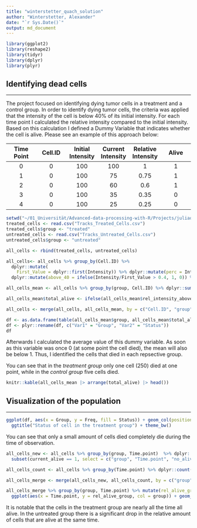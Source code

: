 ```yaml
---
title: "winterstetter_quach_solution"
author: "Winterstetter, Alexander"
date: "`r Sys.Date()`"
output: md_document
---
```


```r
library(ggplot2)
library(reshape2)
library(tidyr)
library(dplyr)
library(plyr)
```
## **Identifying dead cells**
________________________________________________________________________________

The project focused on identifying dying tumor cells in a treatment and a control group. In order to identify dying tumor cells, the criteria was applied that the intensity of the cell is below 40% of its initial intensity.
For each time point I calculated the relative intensity compared to the initial intensity. Based on this calculation I defined a Dummy Variable that indicates whether the cell is alive.
Please see an example of this approach below:

| Time Point | Cell.ID | Initial Intensity | Current Intensity | Relative Intensity | Alive |
|:---:|:---:|:---:|:---:|:---:|:---:|
| 0 | 0 | 100 | 100 | 1 | 1 |
| 1 | 0 | 100 | 75 | 0.75 | 1 |
| 2 | 0 | 100 | 60 | 0.6 | 1 |
| 3 | 0 | 100 | 35 | 0.35 | 0 |
| 4 | 0 | 100 | 25 | 0.25 | 0 |

```r
setwd("~/01_Universität/Advanced-data-processing-with-R/Projects/juliaquach02")
treated_cells <- read.csv("Tracks_Treated_Cells.csv")
treated_cells$group <- "treated"
untreated_cells <- read.csv("Tracks_Untreated_Cells.csv")
untreated_cells$group <- "untreated"

all_cells <- rbind(treated_cells, untreated_cells)

all_cells<- all_cells %>% group_by(Cell.ID) %>%
  dplyr::mutate(
    First_Value = dplyr::first(Intensity)) %>% dplyr::mutate(perc = Intensity/First_Value) %>%
  dplyr::mutate(above_40 = ifelse(Intensity/First_Value > 0.4, 1, 0)) %>% dplyr::mutate(current_alive = ifelse(above_40 == 1, 1, 0))

all_cells_mean <- all_cells %>% group_by(group, Cell.ID) %>% dplyr::summarize(rel_intensity_above_40 = mean(above_40))

all_cells_mean$total_alive <- ifelse(all_cells_mean$rel_intensity_above_40 == 1, 1, 0) 

all_cells <- merge(all_cells, all_cells_mean, by = c("Cell.ID", "group"))

df <- as.data.frame(table(all_cells_mean$group, all_cells_mean$total_alive))
df <- plyr::rename(df, c("Var1" = "Group", "Var2" = "Status"))
df
```


Afterwards I calculated the average value of this dummy variable. As soon as this variable was once 0 (at some point the cell died), the mean will also be below 1. Thus, I identified the cells that died in each repsective group.

You can see that in the *treatment group* only one cell (250) died at one point, while in the *control group* five cells died.
```r
knitr::kable(all_cells_mean |> arrange(total_alive) |> head())
```

## **Visualization of the population**
________________________________________________________________________________

```r
ggplot(df, aes(x = Group, y = Freq, fill = Status)) + geom_col(position = "stack") + labs(x = "", y = "Count") +
  ggtitle("Status of cell in the treatment group") + theme_bw()
```


You can see that only a small amount of cells died completely die during the time of observation.

```r
all_cells_new <- all_cells %>% group_by(group, Time.point)  %>% dplyr::count(current_alive) %>% plyr::rename(c("n" = "no_alive")) %>%
  subset(current_alive == 1, select = c("group", "Time.point", "no_alive"))

all_cells_count <- all_cells %>% group_by(Time.point) %>% dplyr::count(group) %>% plyr::rename(c("n" = "no_group"))

all_cells_merge <- merge(all_cells_new, all_cells_count, by = c("group", "Time.point"))

all_cells_merge %>% group_by(group, Time.point) %>% mutate(rel_alive_group = no_alive/no_group) %>%
  ggplot(aes(x = Time.point, y = rel_alive_group, col = group)) + geom_line() + labs(x = "Point in time", y = "Relative amount of cells alive") + ylim(c(0.75,1)) + geom_hline(yintercept = 0.75, col = "red") + annotate("text", label = "75% of population alive", x = 2200, y = 0.76, col = "red") + theme_bw() + ggtitle("Relative amount of cells in the respective population that are alive\nat the same time")
```

It is notable that the cells in the treatment group are nearly all the time all alive. In the untreated group there is a significant drop in the relative amount of cells that are alive at the same time.
